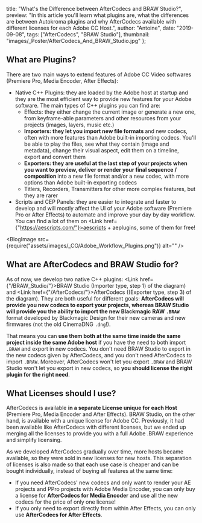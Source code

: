 
  title: "What's the Difference between AfterCodecs and BRAW Studio?",
  preview:
    "In this article you'll learn what plugins are, what the differences are between Autokroma plugins and why AfterCodecs available with different licenses for each Adobe CC Host.",
  author: "Antoine",
  date: "2019-09-08",
  tags: ["AfterCodecs", "BRAW Studio"],
  thumbnail: "images/_Poster/AfterCodecs_And_BRAW_Studio.jpg"
};


## What are Plugins?

There are two main ways to extend features of Adobe CC Video softwares (Premiere Pro, Media Encoder, After Effects):

- Native C++ Plugins: they are loaded by the Adobe host at startup and they are the most efficient way to provide new features for your Adobe software. The main types of C++ plugins you can find are:
  - Effects: they either change the current image or generate a new one, from keyframe-able parameters and other resources from your projects (images, layers, music etc.)
  - <strong>
      Importers: they let you import new file formats
    </strong> and new codecs, often with more features than Adobe built-in importing codecs. You'll be able to play the files, see what they contain (image and metadata), change their visual aspect, edit them on a timeline, export and convert them
  - <strong>
      Exporters: they are useful at the last step of your projects when you
      want to preview, deliver or render your final sequence / composition
    </strong> into a new file format and/or a new codec, with more options than Adobe built-in exporting codecs
  - Titlers, Recorders, Transmitters for other more complex features, but they are rarer
- Scripts and CEP Panels: they are easier to integrate and faster to develop and will mostly affect the UI of your Adobe software (Premiere Pro or After Effects) to automate and improve your day by day workflow. You can find a lot of them on <Link href={"https://aescripts.com/"}>aescripts + aeplugins</Link>, some of them for free!

<BlogImage src={require("assets/images/_CO/Adobe_Workflow_Plugins.png")} alt="" />

## What are AfterCodecs and BRAW Studio for?

As of now, we develop two native C++ plugins: <Link href={"/BRAW_Studio/"}>BRAW Studio</Link> (Importer type, step 1) of the diagram) and <Link href={"/AfterCodecs/"}>AfterCodecs</Link> ((Exporter type, step 3) of the diagram). They are both useful for different goals: <strong>AfterCodecs will provide you new codecs to export your projects, whereas BRAW Studio will provide you the ability to import the new Blackmagic RAW <code>.BRAW</code></strong> format developed by Blackmagic Design for their new cameras and new firmwares (not the old CinemaDNG <code>.dng</code>!).

That means you can <strong>use them both at the same time inside the same project inside the same Adobe host</strong> if you have the need to both import <code>.BRAW</code> and export in new codecs. You don't need BRAW Studio to export in the new codecs given by AfterCodecs, and you don't need AfterCodecs to import <code>.BRAW</code>. Moreover, AfterCodecs won't let you export <code>.BRAW</code> and BRAW Studio won't let you export in new codecs, so <strong>you should license the right plugin for the right need</strong>.

## What Licenses should I use?

AfterCodecs is available <strong>in a separate License unique for each Host</strong> (Premiere Pro, Media Encoder and After Effects). BRAW Studio, on the other hand, is available with a unique license for Adobe CC. Previously, it had been available like AfterCodecs with different licenses, but we ended up merging all the licenses to provide you with a full Adobe .BRAW experience and simplify licensing.

As we developed AfterCodecs gradually over time, more hosts became available, so they were sold in new licenses for new hosts. This separation of licenses is also made so that each use case is cheaper and can be bought individually, instead of buying all features at the same time:

- If you need AfterCodecs' new codecs and only want to render your AE projects and PPro projects with Adobe Media Encoder, you can only buy a license for <strong>AfterCodecs for Media Encoder</strong> and use all the new codecs for the price of only one license!
- If you only need to export directly from within After Effects, you can only use <strong>AfterCodecs for After Effects</strong>.
